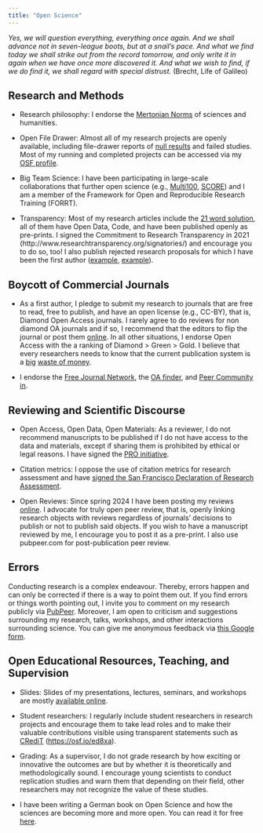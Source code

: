 ```yaml
---
title: "Open Science"
---
```


*Yes, we will question everything, everything once again. And we shall advance not in seven-league boots, but at a snail's pace. And what we find today we shall strike out from the record tomorrow, and only write it in again when we have once more discovered it. And what we wish to find, if we do find it, we shall regard with special distrust.* (Brecht, Life of Galileo)

## Research and Methods

-   Research philosophy: I endorse the [Mertonian Norms](https://en.wikipedia.org/wiki/Mertonian_norms) of sciences and humanities.

-   Open File Drawer: Almost all of my research projects are openly available, including file-drawer reports of [null results](https://osf.io/v643q) and failed studies. Most of my running and completed projects can be accessed via my [OSF profile](https://osf.io/tqx69/).

-   Big Team Science: I have been participating in large-scale collaborations that further open science (e.g., [Multi100](https://osf.io/7snkz), [SCORE](https://mgto.org/)) and I am a member of the Framework for Open and Reproducible Research Training (FORRT).

-   Transparency: Most of my research articles include the [21 word solution](https://papers.ssrn.com/sol3/papers.cfm?abstract_id=2160588), all of them have Open Data, Code, and have been published openly as pre-prints. I signed the Commitment to Research Transparency in 2021 (http://www.researchtransparency.org/signatories/) and encourage you to do so, too! I also publish rejected research proposals for which I have been the first author ([example](https://osf.io/854vt/), [example](https://osf.io/x6bqh/)).

## Boycott of Commercial Journals

-   As a first author, I pledge to submit my research to journals that are free to read, free to publish, and have an open license (e.g., CC-BY), that is, Diamond Open Access journals. I rarely agree to do reviews for non diamond OA journals and if so, I recommend that the editors to flip the journal or post them [online](https://osf.io/pbnw7/). In all other situations, I endorse Open Access with the a ranking of Diamond \> Green \> Gold. I believe that every researchers needs to know that the current publication system is a [big](https://treemaps.openapc.net/apcdata/openapc/publisher#/period=) [waste of money](https://royalsocietypublishing.org/doi/10.1098/rsos.230206).

-   I endorse the [Free Journal Network](https://freejournals.org), the [OA finder](https://finder.open-access.network), and [Peer Community in](https://peercommunityin.org/current-pcis/).

## Reviewing and Scientific Discourse

-   Open Access, Open Data, Open Materials: As a reviewer, I do not recommend manuscripts to be published if I do not have access to the data and materials, except if sharing them is prohibited by ethical or legal reasons. I have signed the [PRO initiative](https://www.opennessinitiative.org/signatories/).

-   Citation metrics: I oppose the use of citation metrics for research assessment and have [signed the San Francisco Declaration of Research Assessment](https://sfdora.org/signers/?_signers_keyword=r%C3%B6seler).

-   Open Reviews: Since spring 2024 I have been posting my reviews [online](https://osf.io/pbnw7/). I advocate for truly open peer review, that is, openly linking research objects with reviews regardless of journals' decisions to publish or not to publish said objects. If you wish to have a manuscript reviewed by me, I encourage you to post it as a pre-print. I also use pubpeer.com for post-publication peer review.

::: {.callout-note icon="false"}
## Errors

Conducting research is a complex endeavour. Thereby, errors happen and can only be corrected if there is a way to point them out. If you find errors or things worth pointing out, I invite you to comment on my research publicly via [PubPeer](#0). Moreover, I am open to criticism and suggestions surrounding my research, talks, workshops, and other interactions surrounding science. You can give me anonymous feedback via [this Google form](#0).
:::

## Open Educational Resources, Teaching, and Supervision

-   Slides: Slides of my presentations, lectures, seminars, and workshops are mostly [available online](https://osf.io/at29b/).

-   Student researchers: I regularly include student researchers in research projects and encourage them to take lead roles and to make their valuable contributions visible using transparent statements such as [CRediT](https://credit.niso.org/) (<https://osf.io/ed8xa>).

-   Grading: As a supervisor, I do not grade research by how exciting or innovative the outcomes are but by whether it is theoretically and methodologically sound. I encourage young scientists to conduct replication studies and warn them that depending on their field, other researchers may not recognize the value of these studies.

-   I have been writing a German book on Open Science and how the sciences are becoming more and more open. You can read it for free [here](https://github.com/LukasRoeseler/opensciencebuch/).

